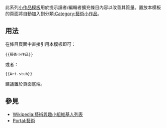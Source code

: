 <noinclude>{{template doc page viewed directly}}</noinclude>

此系列[[:Category:小作品模板|小作品模板]]用於提示讀者/編輯者擴充條目內容以改善其質量。置放本模板的頁面將自動加入到分類[[:Category:藝術小作品]]。
== 用法 ==
在條目頁面中直接引用本模板即可：
<pre>{{藝術小作品}}
</pre>
或者：
<pre>{{Art-stub}}
</pre>
建議置於頁面底端。
== 參見 ==
* [[Wikipedia:藝術興趣小組維基人列表]]
* [[Portal:藝術]]